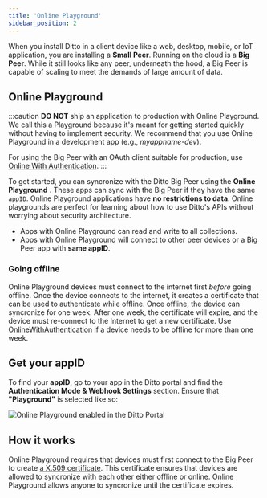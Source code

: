 ```yaml
---
title: 'Online Playground'
sidebar_position: 2
---
```




<div style={{display: 'flex'}}>
<Lottie path="/animations/intro/data.json" style={{maxWidth:'400px'}} />

  When you install Ditto in a client device like a web, desktop, mobile,
  or IoT application, you are installing a __Small Peer__. Running on the cloud is
  a __Big Peer__. While it still looks like any peer, underneath the hood, a Big
  Peer is capable of scaling to meet the demands of large amount of data. 
  
</div>

## Online Playground

:::caution
__DO NOT__ ship an application to production with Online Playground. We call
this a Playground because it's meant for getting started quickly without having to implement
security. We recommend that you use Online Playground in a development app (e.g., *myappname-dev*).

For using the Big Peer with an OAuth client suitable for production, use 
[Online With Authentication](../security/online-with-authentication).
:::

To get started, you can syncronize with the Ditto Big Peer using
the **Online Playground** . These apps can sync with the Big Peer if
they have the same `appID`.  Online Playground applications have __no
restrictions to data__. Online playgrounds are perfect for learning
about how to use Ditto's APIs without worrying about security architecture.

* Apps with Online Playground can read and write to all collections.
* Apps with Online Playground will connect to other peer devices or a Big Peer app with __same appID__.

### Going offline

Online Playground devices must connect to the internet first
*before* going offline. Once the device connects to the internet, it creates a
certificate that can be used to authenticate while offline. Once offline, the
device can syncronize for one week. After one week, the certificate will expire, and the device
must re-connect to the Internet to get a new certificate. Use
[OnlineWithAuthentication](../guides/authentication/intro) if a device needs to
be offline for more than one week.

<SnippetGroup name="online-playground" />


## Get your appID

To find your **appID**, go to your app in the Ditto portal and find the __Authentication Mode & Webhook Settings__ section. Ensure that __"Playground"__ is selected like so:

![Online Playground enabled in the Ditto Portal](./portal-playground-setting.png)


## How it works

Online Playground requires that devices must first connect to the Big Peer
to create [a X.509 certificate](../how-it-works/certificate-security). This
certificate ensures that devices are allowed to syncronize with each other
either offline or online. Online Playground allows anyone to syncronize until
the certificate expires.
